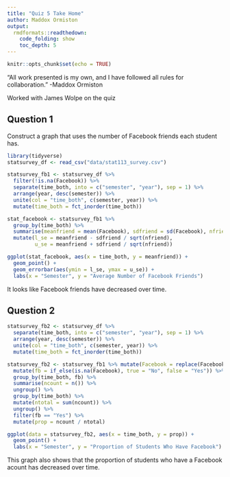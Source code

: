 ```yaml
---
title: "Quiz 5 Take Home"
author: Maddox Ormiston
output: 
  rmdformats::readthedown:
    code_folding: show
    toc_depth: 5
---
```


```r
knitr::opts_chunk$set(echo = TRUE)
```

“All work presented is my own, and I have followed all rules for collaboration.” -Maddox Ormiston

Worked with James Wolpe on the quiz

## Question 1

Construct a graph that uses the number of Facebook friends each student has.

```r
library(tidyverse)
statsurvey_df <- read_csv("data/stat113_survey.csv")

statsurvey_fb1 <- statsurvey_df %>% 
  filter(!is.na(Facebook)) %>% 
  separate(time_both, into = c("semester", "year"), sep = 1) %>% 
  arrange(year, desc(semester)) %>% 
  unite(col = "time_both", c(semester, year)) %>% 
  mutate(time_both = fct_inorder(time_both))

stat_facebook <- statsurvey_fb1 %>% 
  group_by(time_both) %>% 
  summarise(meanfriend = mean(Facebook), sdfriend = sd(Facebook), nfriend = n()) %>% 
  mutate(l_se = meanfriend - sdfriend / sqrt(nfriend),
         u_se = meanfriend + sdfriend / sqrt(nfriend))

ggplot(stat_facebook, aes(x = time_both, y = meanfriend)) +
  geom_point() +
  geom_errorbar(aes(ymin = l_se, ymax = u_se)) + 
  labs(x = "Semester", y = "Average Number of Facebook Friends")
```

It looks like Facebook friends have decreased over time.

## Question 2

```r
statsurvey_fb2 <- statsurvey_df %>% 
  separate(time_both, into = c("semester", "year"), sep = 1) %>% 
  arrange(year, desc(semester)) %>% 
  unite(col = "time_both", c(semester, year)) %>% 
  mutate(time_both = fct_inorder(time_both))

statsurvey_fb2 <- statsurvey_fb1 %>% mutate(Facebook = replace(Facebook, Facebook == 0, NA)) %>% 
  mutate(fb = if_else(is.na(Facebook), true = "No", false = "Yes")) %>% 
  group_by(time_both, fb) %>% 
  summarise(ncount = n()) %>%
  ungroup() %>%
  group_by(time_both) %>%
  mutate(ntotal = sum(ncount)) %>%
  ungroup() %>%
  filter(fb == "Yes") %>% 
  mutate(prop = ncount / ntotal)

ggplot(data = statsurvey_fb2, aes(x = time_both, y = prop)) + 
  geom_point() + 
  labs(x = "Semester", y = "Proportion of Students Who Have Facebook")
```

This graph also shows that the proportion of students who have a Facebook acount has decreased over time.